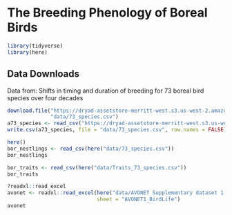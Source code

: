 # The Breeding Phenology of Boreal Birds

```r
library(tidyverse)
library(here)
```

## Data Downloads

Data from: Shifts in timing and duration of breeding for 73 boreal bird species over four decades

```r
download.file("https://dryad-assetstore-merritt-west.s3.us-west-2.amazonaws.com/ark%3A/13030/m5867r6c%7C1%7Cproducer/73_species.csv?X-Amz-Algorithm=AWS4-HMAC-SHA256&X-Amz-Credential=AKIA2KERHV5E3OITXZXC%2F20231019%2Fus-west-2%2Fs3%2Faws4_request&X-Amz-Date=20231019T213852Z&X-Amz-Expires=86400&X-Amz-SignedHeaders=host&X-Amz-Signature=277d5265a2286c5d38f2863a2fe1437363173d1fa0c762ff6d4b7a8fb45adacc",
              "data/73_species.csv")
a73_species <- read_csv("https://dryad-assetstore-merritt-west.s3.us-west-2.amazonaws.com/ark%3A/13030/m5867r6c%7C1%7Cproducer/73_species.csv?X-Amz-Algorithm=AWS4-HMAC-SHA256&X-Amz-Credential=AKIA2KERHV5E3OITXZXC%2F20231019%2Fus-west-2%2Fs3%2Faws4_request&X-Amz-Date=20231019T213852Z&X-Amz-Expires=86400&X-Amz-SignedHeaders=host&X-Amz-Signature=277d5265a2286c5d38f2863a2fe1437363173d1fa0c762ff6d4b7a8fb45adacc")
write.csv(a73_species, file = "data/73_species.csv", row.names = FALSE)
```

```r
here()
bor_nestlings <- read_csv(here("data/73_species.csv"))
bor_nestlings

bor_traits <- read_csv(here("data/Traits_73_species.csv"))
bor_traits

?readxl::read_excel
avonet <- readxl::read_excel(here("data/AVONET Supplementary dataset 1.xlsx"), 
                             sheet = "AVONET1_BirdLife")
avonet
```
